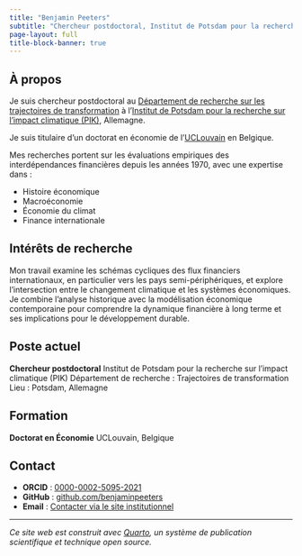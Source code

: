 ```yaml
---
title: "Benjamin Peeters"
subtitle: "Chercheur postdoctoral, Institut de Potsdam pour la recherche sur l'impact climatique (PIK)"
page-layout: full
title-block-banner: true
---
```


## À propos

Je suis chercheur postdoctoral au [Département de recherche sur les trajectoires de transformation](https://www.pik-potsdam.de/en/institute/departments/transformation-pathways) à l'[Institut de Potsdam pour la recherche sur l'impact climatique (PIK)](https://www.pik-potsdam.de/en/home), Allemagne.

Je suis titulaire d'un doctorat en économie de l'[UCLouvain](https://uclouvain.be/fr/index.html) en Belgique.

Mes recherches portent sur les évaluations empiriques des interdépendances financières depuis les années 1970, avec une expertise dans :

- Histoire économique
- Macroéconomie
- Économie du climat
- Finance internationale

## Intérêts de recherche

Mon travail examine les schémas cycliques des flux financiers internationaux, en particulier vers les pays semi-périphériques, et explore l'intersection entre le changement climatique et les systèmes économiques. Je combine l'analyse historique avec la modélisation économique contemporaine pour comprendre la dynamique financière à long terme et ses implications pour le développement durable.

## Poste actuel

**Chercheur postdoctoral**
Institut de Potsdam pour la recherche sur l'impact climatique (PIK)
Département de recherche : Trajectoires de transformation
Lieu : Potsdam, Allemagne

## Formation

**Doctorat en Économie**
UCLouvain, Belgique

## Contact

- **ORCID** : [0000-0002-5095-2021](https://orcid.org/0000-0002-5095-2021)
- **GitHub** : [github.com/benjaminpeeters](https://github.com/benjaminpeeters)
- **Email** : [Contacter via le site institutionnel](https://www.pik-potsdam.de/en/home)

---

*Ce site web est construit avec [Quarto](https://quarto.org/), un système de publication scientifique et technique open source.*
